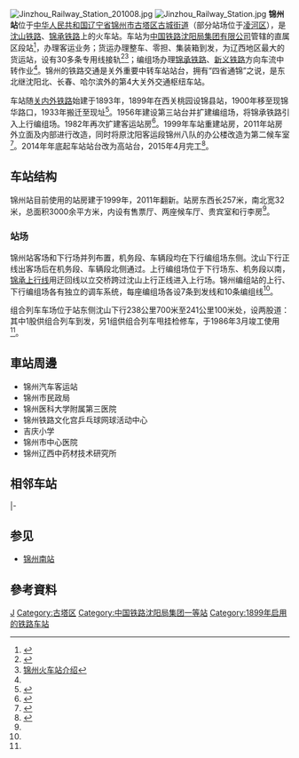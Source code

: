 {{otheruse|锦县站}}
{{Infobox China railway station
|车站名称 = 锦州站
|图片 = Jinzhou Railway Station (New).jpg
|图片介绍 = 锦州站站房
|其他名称 = 
|车站拼音 = Jinzhou
|英文名称=Jinzhou  Railway Station
|车站代码=51650<ref>{{cite book|title=中华人民共和国铁路车站代码（GB/T 10302-2010）|publisher=中国标准出版社|year=2010|isbn=155066140495|ignore-isbn-error=true|pages=18}}</ref>
|电报码 = JZD
|拼音码 = JZH
|车站位置 = [[辽宁省|辽宁省]][[锦州市|锦州市]][[古塔区|古塔区]][[古城街道_(锦州市)|古城街道]]延安路中央大街
|坐标 = {{coord|41.122694|N|121.134805|E|display=inline,title}}
|归属 = [[沈阳局集团|沈阳局集团]]直属
|线路 = [[沈山铁路|沈山铁路]]、[[锦承铁路|锦承铁路]]
|车站等级 = [[一等站_(中铁)|一等站]]
|type = 区段站
|月台数目 = 
|股道数目 = 
}}
[[File:Jinzhou_Railway_Station_201008.jpg|thumb]]
[[File:Jinzhou_Railway_Station.jpg|thumb]]
'''锦州站'''位于[[中华人民共和国|中华人民共和国]][[辽宁省|辽宁省]][[锦州市|锦州市]][[古塔区|古塔区]][[古城街道_(锦州市)|古城街道]]（部分站场位于[[凌河区|凌河区]]），是[[沈山铁路|沈山铁路]]、[[锦承铁路|锦承铁路]]上的火车站。车站为[[中国铁路沈阳局集团有限公司|中国铁路沈阳局集团有限公司]]管辖的直属区段站<ref>{{cite news|title=泛光灯点亮调车场|url=http://www.ln.chinanews.com/html/2016-03-07/1300444.html|work=辽宁新闻网|publisher=中国新闻网|date=2016-03-07}}</ref>，办理客运业务；货运办理整车、零担、集装箱到发，为辽西地区最大的货运站，设有30多条专用线接轨<ref>{{cite journal|author1=刘文浩|author2=孙桂岩|title=锦州站货运改革对策探讨|work=铁道货运|year=2009|doi=10.3969/j.issn.1004-2024.2009.06.006}}</ref><ref>[http://search.huochepiao.com/huochezhan/jieshao/2248.htm 锦州火车站介绍]</ref>；编组场办理[[锦承铁路|锦承铁路]]、[[新义铁路|新义铁路]]方向车流中转作业<ref name="syb"/>{{rp|329}}。锦州的铁路交通是关外重要中转车站站台，拥有“四省通锦”之说，是东北继沈阳北、长春、哈尔滨外的第4大关外交通枢纽车站。

车站随[[关内外铁路|关内外铁路]]始建于1893年，1899年在西关桃园设锦县站，1900年移至现锦华路口，1933年搬迁至现址<ref>{{cite book|author=锦州市凌河区地方志办公室|title=凌河区志|year=1993|type=内部发行}}</ref>{{rp|136}}。1956年建设第三站台并扩建编组场，将锦承铁路引入上行编组场。1982年再次扩建客运站房<ref name="syb">{{cite book|author=沈阳铁路局志编纂委员会编|title=沈阳铁路局志：1891-1995|publisher=中国铁道出版社|year=1997|isbn=7113028152}}</ref>{{rp|329}}。1999年车站重建站房，2011年站房外立面及内部进行改造，同时将原沈阳客运段锦州八队的办公楼改造为第二候车室<ref name="R">{{cite news|title=锦州火车站将崭露新面孔|year=2011}}</ref>。2014年年底起车站站台改为高站台，2015年4月完工<ref>{{cite news|title=高站台成为锦州新名片|url=http://www.ln.chinanews.com/html/2015-04-29/1073533.html|publisher=中新网|date=2015-04-29}}</ref>。

==车站结构==
锦州站目前使用的站房建于1999年，2011年翻新。站房东西长257米，南北宽32米，总面积3000余平方米，内设有售票厅、两座候车厅、贵宾室和行李房<ref name="R"/>。

===站场===
锦州站客场和下行场并列布置，机务段、车辆段均在下行编组场东侧。沈山下行正线出客场后在机务段、车辆段北侧通过。上行编组场位于下行场东、机务段以南，[[锦承铁路|锦承上行线]]用迂回线以立交桥跨过沈山上行正线进入上行场。锦州编组站的上行、下行编组场各有独立的调车系统，每座编组场各设7条到发线和10条编组线<ref name="syb"/>{{rp|329,371}}。

组合列车车场位于站东侧沈山下行238公里700米至241公里100米处，设两股道：其中1股供组合列车到发，另1组供组合列车甩挂检修车，于1986年3月竣工使用<ref name="syb"/>{{rp|329}}。

{{RailStStart|北|w3=400|下行场|到发线、调车线}}
{{RailStLine|13|6| [[到发线|到发线]] }}
{{RailStPlatform|岛}}
{{RailStLine|Ⅺ|5|<small>（[[桃园站_(辽宁省)|桃园站]]）</small>'''沈山铁路''' 下行正线<small>（[[双羊店站|双羊店站]]）</small>}}
{{RailStLine|9|4| [[到发线|到发线]]|top=y}}
{{RailStPlatform|岛}}
{{RailStLine|7|3| [[到发线|到发线]]}}
{{RailStLine|Ⅱ||<small>（[[桃园站_(辽宁省)|桃园站]]）</small>'''沈山铁路''' 上行正线<small>（上行场）</small>|top=y}}
{{RailStLine|5|2| [[到发线|到发线]]|top=y}}
{{RailStPlatform|岛}}
{{RailStLine|3|1| [[到发线|到发线]]}}
{{RailStLine|1|| [[到发线|到发线]]|top=y}}
{{RailStEnd|南|'''南站房'''|售票处、候车室}}

==車站周邊==
* 锦州汽车客运站
* 锦州市民政局
* 锦州医科大学附属第三医院
* 锦州铁路文化宫乒乓球网球活动中心
* 吉庆小学
* 锦州市中心医院
* 锦州辽西中药材技术研究所

==相邻车站==
{{start rail box|[[File:China_Railways.svg|16px]] [[中国铁路|中国铁路]]}}
{{s-inop|[[桃园站_(辽宁省)|桃园站]]|{{站|山海关}}方向}}
{{s-line|[[沈山铁路|沈山铁路]]<br />← 6km 锦州站 12km →}}
{{s-inop|[[双羊店站|双羊店站]]|{{站|沈阳}}方向}}
|-
{{Terminus}}
{{s-line|[[锦承铁路|锦承铁路]]<br />← 6km 锦州站 7km →}}
{{s-inop|[[薛家站|薛家站]]|{{站|承德}}方向}}
{{end box}}

== 参见 ==
* [[锦州南站|锦州南站]]
==參考資料==
{{reflist}}
{{中国铁路一等客运站|沈}}
{{中国铁路沈阳局集团有限公司}}
{{沈山铁路}}
{{锦承铁路}}
{{DEFAULTSORT:Jinzhou Railway Station}}
[[Category:锦州市铁路车站|J]]
[[Category:古塔区|Category:古塔区]]
[[Category:中国铁路沈阳局集团一等站|Category:中国铁路沈阳局集团一等站]]
[[Category:1899年启用的铁路车站|Category:1899年启用的铁路车站]]